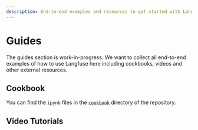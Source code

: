 ```yaml
---
description: End-to-end examples and resources to get started with Langfuse for LLM Tracing, Monitoring, Prompt Management, and more.
---
```


# Guides


<Callout type="info">
  The guides section is work-in-progress. We want to collect all end-to-end
  examples of how to use Langfuse here including cookbooks, videos and other
  external resources.
</Callout>

## Cookbook

You can find the `ipynb` files in the [`cookbook`](https://github.com/langfuse/langfuse-docs/tree/main/cookbook) directory of the repository.


<CookbookIndex />

## Video Tutorials


<VideoIndex />
